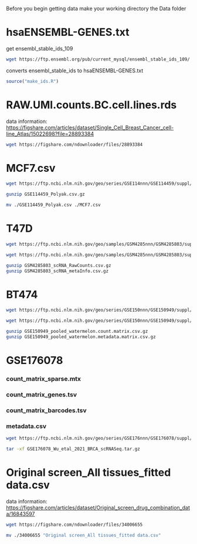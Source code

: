 Before you begin getting data make your working directory the Data folder

# hsaENSEMBL-GENES.txt

get ensembl_stable_ids_109

```bash
wget https://ftp.ensembl.org/pub/current_mysql/ensembl_stable_ids_109/
```

converts ensembl_stable_ids to hsaENSEMBL-GENES.txt

```r
source("make_ids.R")
```

# RAW.UMI.counts.BC.cell.lines.rds

data information: <https://figshare.com/articles/dataset/Single_Cell_Breast_Cancer_cell-line_Atlas/15022698?file=28893384>

```bash
wget https://figshare.com/ndownloader/files/28893384
```

# MCF7.csv

```bash
wget https://ftp.ncbi.nlm.nih.gov/geo/series/GSE114nnn/GSE114459/suppl/GSE114459_Polyak.csv.gz

gunzip GSE114459_Polyak.csv.gz

mv ./GSE114459_Polyak.csv ./MCF7.csv
```

# T47D

```bash
wget https://ftp.ncbi.nlm.nih.gov/geo/samples/GSM4285nnn/GSM4285803/suppl/GSM4285803_scRNA_RawCounts.csv.gz

wget https://ftp.ncbi.nlm.nih.gov/geo/samples/GSM4285nnn/GSM4285803/suppl/GSM4285803_scRNA_metaInfo.csv.gz

gunzip GSM4285803_scRNA_RawCounts.csv.gz
gunzip GSM4285803_scRNA_metaInfo.csv.gz
```

# BT474

```bash
wget https://ftp.ncbi.nlm.nih.gov/geo/series/GSE150nnn/GSE150949/suppl/GSE150949_pooled_watermelon.count.matrix.csv.gz

wget https://ftp.ncbi.nlm.nih.gov/geo/series/GSE150nnn/GSE150949/suppl/GSE150949_pooled_watermelon.metadata.matrix.csv.gz

gunzip GSE150949_pooled_watermelon.count.matrix.csv.gz
gunzip GSE150949_pooled_watermelon.metadata.matrix.csv.gz
```

# GSE176078

### count_matrix_sparse.mtx

### count_matrix_genes.tsv

### count_matrix_barcodes.tsv

### metadata.csv

```bash
wget https://ftp.ncbi.nlm.nih.gov/geo/series/GSE176nnn/GSE176078/suppl/GSE176078_Wu_etal_2021_BRCA_scRNASeq.tar.gz

tar -xf GSE176078_Wu_etal_2021_BRCA_scRNASeq.tar.gz
```

# Original screen_All tissues_fitted data.csv

data information: <https://figshare.com/articles/dataset/Original_screen_drug_combination_data/16843597>

```bash
wget https://figshare.com/ndownloader/files/34006655

mv ./34006655 "Original screen_All tissues_fitted data.csv"
```

